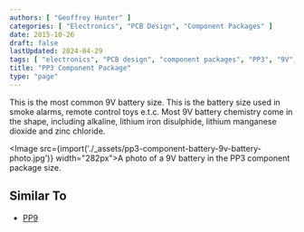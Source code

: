 ```yaml
---
authors: [ "Geoffrey Hunter" ]
categories: [ "Electronics", "PCB Design", "Component Packages" ]
date: 2015-10-26
draft: false
lastUpdated: 2024-04-29
tags: [ "electronics", "PCB design", "component packages", "PP3", "9V", "battery" ]
title: "PP3 Component Package"
type: "page"
---
```



This is the most common 9V battery size. This is the battery size used in smoke alarms, remote control toys e.t.c. Most 9V battery chemistry come in the shape, including alkaline, lithium iron disulphide, lithium manganese dioxide and zinc chloride.

<Image src={import('./_assets/pp3-component-battery-9v-battery-photo.jpg')} width="282px">A photo of a 9V battery in the PP3 component package size.</Image>

## Similar To

* [PP9](/pcb-design/component-packages/pp9-component-package)
